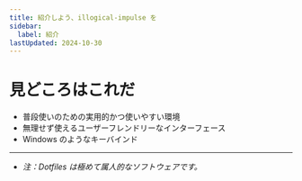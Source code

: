 ```yaml
---
title: 紹介しよう、illogical-impulse を
sidebar:
  label: 紹介
lastUpdated: 2024-10-30
---
```


# 見どころはこれだ

- 普段使いのための実用的かつ使いやすい環境
- 無理せず使えるユーザーフレンドリーなインターフェース
- Windows のようなキーバインド

---

- _注：Dotfiles は極めて属人的なソフトウェアです。_
